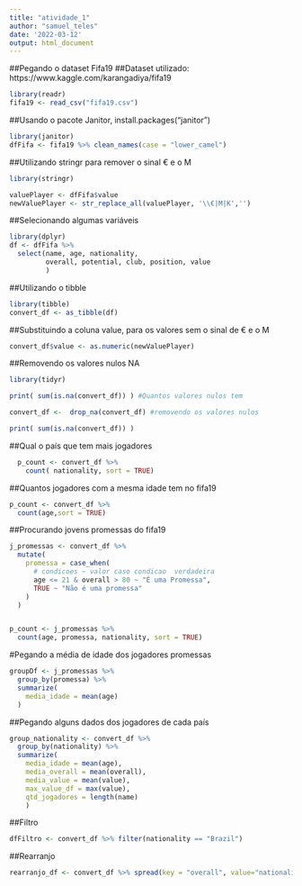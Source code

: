```yaml
---
title: "atividade_1"
author: "samuel_teles"
date: '2022-03-12'
output: html_document
---
```


##Pegando o dataset Fifa19
##Dataset utilizado: https://www.kaggle.com/karangadiya/fifa19
```r
library(readr)
fifa19 <- read_csv("fifa19.csv")
```

##Usando o pacote Janitor, install.packages("janitor")
```r
library(janitor)
dfFifa <- fifa19 %>% clean_names(case = "lower_camel")
```

##Utilizando stringr para remover o sinal € e o M
```r
library(stringr)

valuePlayer <- dfFifa$value
newValuePlayer <- str_replace_all(valuePlayer, '\\€|M|K','')

```

##Selecionando algumas variáveis 
```r
library(dplyr)
df <- dfFifa %>%
  select(name, age, nationality, 
         overall, potential, club, position, value
         )
```

##Utilizando o tibble
```r
library(tibble)
convert_df <- as_tibble(df)
```

##Substituindo a coluna value, para os valores sem o sinal de € e o M
```r
convert_df$value <- as.numeric(newValuePlayer)
```

##Removendo os valores nulos NA
```r
library(tidyr)

print( sum(is.na(convert_df)) ) #Quantos valores nulos tem

convert_df <-  drop_na(convert_df) #removendo os valores nulos

print( sum(is.na(convert_df)) ) 

```


##Qual o país que tem mais jogadores
```r
  p_count <- convert_df %>% 
    count( nationality, sort = TRUE)
```

##Quantos jogadores com a mesma idade tem no fifa19
```r
p_count <- convert_df %>%
  count(age,sort = TRUE)
```

##Procurando jovens promessas do fifa19
```r
j_promessas <- convert_df %>%
  mutate(
    promessa = case_when(
      # condicoes ~ valor caso condicao  verdadeira
      age <= 21 & overall > 80 ~ "É uma Promessa",
      TRUE ~ "Não é uma promessa"
    )
  )


p_count <- j_promessas %>%
  count(age, promessa, nationality, sort = TRUE)

```

#Pegando a média de idade dos jogadores promessas 
```r
groupDf <- j_promessas %>%
  group_by(promessa) %>%
  summarize(
    media_idade = mean(age)
  )

```

##Pegando alguns dados dos jogadores de cada país
```r
group_nationality <- convert_df %>%
  group_by(nationality) %>%
  summarize(
    media_idade = mean(age),
    media_overall = mean(overall),
    media_value = mean(value),
    max_value_df = max(value),
    qtd_jogadores = length(name)
    )
```

##Filtro
```r
dfFiltro <- convert_df %>% filter(nationality == "Brazil")

```

##Rearranjo
```r
rearranjo_df <- convert_df %>% spread(key = "overall", value="nationality")

```